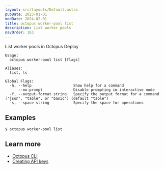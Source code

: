 ```yaml
---
layout: src/layouts/Default.astro
pubDate: 2023-01-01
modDate: 2024-02-01
title: octopus worker-pool list
description: List worker pools
navOrder: 163
---
```


List worker pools in Octopus Deploy

```
Usage:
  octopus worker-pool list [flags]

Aliases:
  list, ls

Global Flags:
  -h, --help                   Show help for a command
      --no-prompt              Disable prompting in interactive mode
  -f, --output-format string   Specify the output format for a command ("json", "table", or "basic") (default "table")
  -s, --space string           Specify the space for operations

```

## Examples

<SamplesInstance />

```
$ octopus worker-pool list

```

## Learn more

- [Octopus CLI](/docs/octopus-rest-api/cli)
- [Creating API keys](/docs/octopus-rest-api/how-to-create-an-api-key)